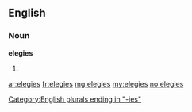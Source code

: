 ==English==

===Noun===
'''elegies'''

# {{plural of|[[elegy]]}}

[[Category:English plurals ending in "-ies"]]

[[ar:elegies]]
[[fr:elegies]]
[[mg:elegies]]
[[my:elegies]]
[[no:elegies]]